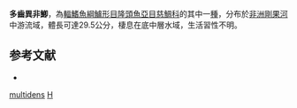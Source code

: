 {{Speciesbox
| taxon = Heterochromis multidens
| binomial_authority = [[Pellegrin|Pellegrin]], 1900
| status = LC
| status_system = IUCN3.1
| synonyms = *''Paratilapia multidens''<br /><small>Pellegrin, 1900 </small>
*''Pelmatochromis multidens''<br /><small>Pellegrin, 1900 </small>
*''Pelmatochromis polyodon''<br /><small>Boulenger, 1902</small>
*''Paratilapia habereri''<br /><small>Steindachner, 1912 </small>
}}

'''多齒異非鯽'''，為[[輻鰭魚綱|輻鰭魚綱]][[鱸形目|鱸形目]][[隆頭魚亞目|隆頭魚亞目]][[慈鯛科|慈鯛科]]的其中一[[種|種]]，分布於[[非洲|非洲]][[剛果河|剛果河]]中游流域，體長可達29.5公分，棲息在底中層水域，生活習性不明。

==参考文献==
*{{FishBase_species|genus=Heterochromis|species=multidens|year=2013|month=1}}

{{鱸形目小作品}}

{{Taxonbar}}
[[Category:異非鯽屬|multidens]]
[[Category:1900年描述的魚類|H]]